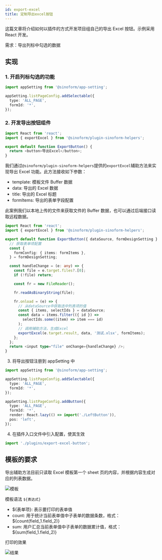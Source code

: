 ```yaml
---
id: export-excel
title: 定制导出excel按钮
---
```


这篇文章将介绍如何以插件的方式开发项目组自己的导出 Excel 按钮。示例采用 React 开发。

需求：导出列标中勾选的数据

## 实现

### 1. 开启列标勾选的功能

```typescript title="src/plugins/export-excel-button/index.ts"
import appSetting from '@sinoform/app-setting';

appSetting.listPageConfig.addSelectable({
  type: 'ALL_PAGE',
  formId: '*',
});
```

### 2. 开发导出按钮组件

```typescript title="src/plugins/export-excel-button/ExportButton.ts"
import React from 'react';
import { exportExcel } from '@sinoform/plugin-sinoform-helpers';

export default function ExportButton() {
  return <button>导出Excel</button>;
}
```

我们通过`@sinoform/plugin-sinoform-helpers`提供的`exportExcel`辅助方法来实现导出 Excel 功能。此方法接收如下参数：

- template: 模板文件 Buffer 数据
- data: 导出的 Excel 数据
- title: 导出的 Excel 标题
- formItems: 导出的表单字段配置

此案例我们以本地上传的文件来获取文件的 Buffer 数据，也可以通过后端接口读取远程数据。

```typescript title="src/plugins/export-excel-button/ExportButton.ts"
import React from 'react';
import { exportExcel } from '@sinoform/plugin-sinoform-helpers';

export default function ExportButton({ dataSource, formDesignSetting }: any) {
  // 获取表单项配置
  const {
    formConfig: { items: formItems },
  } = formDesignSetting;

  const handleChange = (e: any) => {
    const file = e.target.files?.[0];
    if (!file) return;

    const fr = new FileReader();

    fr.readAsBinaryString(file);

    fr.onload = (e) => {
      // 从dataSource中获取选中列表项的值
      const { items, selectIds } = dataSource;
      const data = items.filter(({ id }) =>
        selectIds.some((item) => item === id)
      );
      // 调用辅助方法，生成Excel
      exportExcel(e.target.result, data, '测试.xlsx', formItems);
    };
  };
  return <input type="file" onChange={handleChange} />;
}
```

3. 将导出按钮注册到 appSetting 中

```typescript title="src/plugins/export-excel-button/index.ts"
import appSetting from '@sinoform/app-setting';

appSetting.listPageConfig.addSelectable({
  type: 'ALL_PAGE',
  formId: '*',
});

appSetting.listPageConfig.addButton({
  type: 'ALL_PAGE',
  formId: '*',
  render: React.lazy(() => import('./LeftButton')),
  pos: 'left',
});
```

4. 在插件入口文件中引入配置，使其生效

```typescript title="src/index.ts"
import './plugins/export-excel-button';
```

## 模板的要求

导出辅助方法目前只读取 Excel 模板第一个 sheet 页的内容，并根据内容生成对应的列表数据。

![模板](./assets/export-template.png)

模板语法 `${表达式}`

- ${表单项}: 表示要打印的表单值
- count: 用于统计当前表单值中子表单的数据条数，格式：${count(field_1.field_2)}
- sum: 用户汇总当前表单值中子表单的数据累计值，格式：${sum(field_1.field_2)}

打印的效果

![结果](./assets/export-excel.png)
